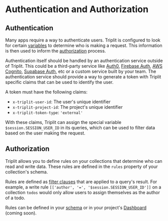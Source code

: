 # Authentication and Authorization

## Authentication

Many apps require a way to authenticate users. Triplit is configured to look for certain [variables](/query/variables) to determine who is making a request. This information is then used to inform the [authorization](#authorization) process.

Authentication itself should be handled by an authentication service outside of Triplit. This could be a third-party service like [Auth0](https://auth0.com/), [Firebase Auth](https://firebase.google.com/products/auth), [AWS Cognito](https://aws.amazon.com/cognito/), [Supabase Auth](https://supabase.com/docs/auth), etc or a custom service built by your team. The authentication service should provide a way to generate a token with Triplit specific claims that can be used to identify the user.

A token must have the following claims:

- `x-triplit-user-id`: The user's unique identifier
- `x-triplit-project-id`: The project's unique identifier
- `x-triplit-token-type`: `'external'`

With these claims, Triplit can assign the special variable `$session.SESSION_USER_ID` in its queries, which can be used to filter data based on the user making the request.

## Authorization

Triplit allows you to define rules on your collections that determine who can read and write data. These rules are defined in the `rules` property of your collection's schema.

Rules are defined as [filter clauses](/query/where) that are applied to a query's result. For example, a write rule `[['author', '=', '$session.SESSION_USER_ID']]` on a collection `todos` would only allow users to assign themselves as the author of a todo.

Rules can be defined in your [schema](/schemas/rules) or in your project's [Dashboard](https://www.triplit.dev/dashboard) (coming soon).
